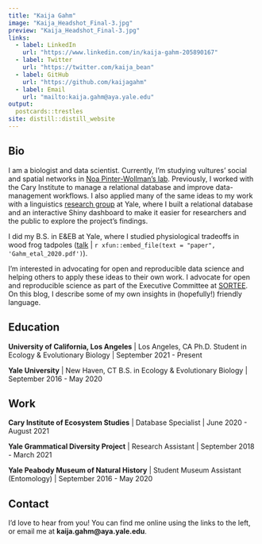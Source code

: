 ```yaml
---
title: "Kaija Gahm"
image: "Kaija_Headshot_Final-3.jpg"
preview: "Kaija_Headshot_Final-3.jpg"
links:
  - label: LinkedIn
    url: "https://www.linkedin.com/in/kaija-gahm-205890167"
  - label: Twitter
    url: "https://twitter.com/kaija_bean"
  - label: GitHub
    url: "https://github.com/kaijagahm"
  - label: Email
    url: "mailto:kaija.gahm@aya.yale.edu"
output:
  postcards::trestles
site: distill::distill_website
---
```


## Bio

I am a biologist and data scientist. Currently, I'm studying vultures' social and spatial networks in [Noa Pinter-Wollman's lab](https://pinterwollmanlab.eeb.ucla.edu/). Previously, I worked with the Cary Institute to manage a relational database and improve data-management workflows. I also applied many of the same ideas to my work with a linguistics [research group](https://ygdp.yale.edu) at Yale, where I built a relational database and an interactive Shiny dashboard to make it easier for researchers and the public to explore the project's findings.

I did my B.S. in E&EB at Yale, where I studied physiological tradeoffs in wood frog tadpoles ([talk](https://drive.google.com/file/d/1S57rDgoKSm0I4ssGYlKlMgnDmXNs58aR/view?usp=sharing) | `r xfun::embed_file(text = "paper", 'Gahm_etal_2020.pdf')
`). 

I'm interested in advocating for open and reproducible data science and helping others to apply these ideas to their own work. I advocate for open and reproducible science as part of the Executive Committee at [SORTEE](sortee.org). On this blog, I describe some of my own insights in (hopefully!) friendly language.

## Education

**University of California, Los Angeles** | Los Angeles, CA
Ph.D. Student in Ecology & Evolutionary Biology | September 2021 - Present

**Yale University** | New Haven, CT
B.S. in Ecology & Evolutionary Biology | September 2016 - May 2020

## Work

**Cary Institute of Ecosystem Studies** | Database Specialist | June 2020 - August 2021

**Yale Grammatical Diversity Project** | Research Assistant | September 2018 - March 2021

**Yale Peabody Museum of Natural History** | Student Museum Assistant (Entomology) | September 2016 - May 2020

## Contact
I'd love to hear from you! You can find me online using the links to the left, or email me at **kaija.gahm\@aya.yale.edu**.
